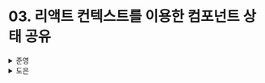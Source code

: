 # 03. 리액트 컨텍스트를 이용한 컴포넌트 상태 공유

<details>
  <summary>준영</summary>
  # 리액트 컨텍스트를 이용한 컴포넌트 상태 공유

리액트 16.3 버전부터 `Context`라는 기능을 제공하기 시작했다.<br/>
이를 통해 Props 대신 컴포넌트 간 데이터를 전달할 수 있다.<br/>
따라서 이를 상태와 결합하여 전역 상태로 사용할 수 있다.

> `useContext` + `useState` ⇒ 전역 상태를 위한 커스텀 훅으로 활용!

하지만 `Context` 활용으로 불필요한 렌더링이 발생할 수 있으므로 전역 상태를 여러 조각으로 나누어 사용하는 것이 권장된다고 한다.<br/>
✅ `Context Provider`를 필요에 따라 범위를 잘 지정하여 사용하라는 말인 것 같다.

## useState와 useContext 탐구하기

useState와 useContext를 조합하여 만든 전역 상태를 통해 props drilling을 줄일 수 있다.<br/>
drilling의 깊이가 깊어지면 중간에 거쳐가는 컴포넌트에서 사용하지 않는 prop 때문에 가독성을 해치고, 이는 프로젝트의 크기가 커질수록 악영향을 미치게 된다.

```jsx
const App = () => {
  const [count, setCount] = useState(0);
	return <Parent count={count} setCount={setCount}/>
}

const Parent = ({ count, setCount }) => {
  return (
    <>
      <Child1 count={count} setCount={setCount} />
      <Child2 count={count} setCount={setCount} />
    </>
  );
};
```

위의 코드에서 Parent 컴포넌트는 `count`와 `setCount`를 props로 전달 받아 Child 컴포넌트에 넘겨준다.<br/>
하지만 Parent 컴포넌트에서는 두 prop을 전혀 활용하지 않고 있기 때문에 없애는 편이 좀더 합리적일 수도 있다.<br/>
따라서 이를 `Context`를 통해 바꿔보자

```jsx
const CountStateContext = createContext({
	count: 0,
	setCount: () => {},
});

const App = () => {
  const [count, setCount] = useState(0);
	return (
		<CountStateContext.Provider
			value={{ count, setCount }}
		>
			<Parent />
		</CountStateContext.Provider>
	);
}

const Parent = () => {
  return (
    <>
      <Child1 />
      <Child2 />
    </>
  );
};

const Child1 = () => {
	const { count, setCount } = useContext(CountStateContext);
	return ~~~~;
}
const Child2 = () => {
	const { count, setCount } = useContext(CountStateContext);
	return ~~~~;
}
```

## 컨텍스트 이해하기

컨텍스트의 기본 동작은 다음과 같다.

1. 컨텍스트 공급자를 통해 **새로운 컨텍스트 값**을 갖게 된다.
2. **모든 컨텍스트 소비자들은 새로운 값으로 인해 리렌더링**된다.

만약 컨텍스트 값이 변경되지 않았는데도 리렌더링이 발생한다면, `**memo` 혹은 내용 끌어올리기 기법**을 통해 방지할 수 있다.<br/>
`memo`는 컴포넌트를 감싸 사용할 수 있고, 컴포넌트를 **메모이제이션**하여 **같은 props**에 대해서는 리렌더링되지 않도록 한다. 하지만 컨텍스트 값의 변화에 대한 리렌더링을 막을 순 없다.<br/>
✅ 이는 같은 프로바이더 내부에 존재하지만, **전역 상태에 의존성이 없는 자식 컴포넌트들의 불필요한 리렌더링을 줄이기 위해** 사용하는 것 같다.

컨텍스트에 **객체**를 사용할 때에는 주의가 필요하다.<br/>
객체는 여러 값을 포함할 수 있지만, 컨텍스트 소비자 컴포넌트들은 이 값을 모두 사용하지 않을 수도 있다.<br/>
여러 컴포넌트에서 다른 값을 사용하지만 하나의 컨텍스트의 객체 안에 값을 넣어둘 경우, 하나의 전역 상태 값의 갱신으로 인해 모든 소비자 컴포넌트들이 리렌더링되는 불상사가 생길 수 있다.

하지만 이 또한 성능에 큰 영향이 없다면 오버엔지니어링일 수 있으니 조심하자!

## 전역 상태를 위한 컨텍스트 만들기

위에서 언급한 합쳐진 큰 객체 사용으로 인한 한계점은 단순히 `작은 상태 조각 만들기`를 통해 극복할 수 있다.

```jsx
// 합쳐진 큰 객체
const CountContext = createContext({ count1: 0, count2: 0, ... });

// 작은 상태 조각 만들기
const Count1Context = createContext({ count1: 0, ... });
const Count2Context = createContext({ count2: 0, ... });

=> 말은 거창하지만 위와 같이 단순히 같은 주제의 데이터끼리 하나의 컨텍스트로 묶어 합쳐진 큰 객체 사용에서
	 하나의 상태 변경으로 인한 여러 소비자 컴포넌트의 리렌더링을 줄일 수 있다.
```

하지만 이 경우, 공급자 컴포넌트의 중첩이 많이 쌓일 수 있다.

## useReducer로 하나의 상태를 만들고 여러 개의 컨텍스트로 전파하기

두번째 해결 방법은 여러 컨텍스트를 사용하여 상태 조각을 배포하고, 배포하는 함수 또한 하나의 컨텍스트로 등록하여 사용하는 것이다.<br/>
지금까지의 예시를 가지고 이야기를 하자면 count1, count2를 각각의 컨텍스트로 나누고 상태 갱신 함수 또한 컨텍스트로 나누어 두는 것이다.

```tsx
const Count1Context = createContext(0);
const Count2Context = createContext(0);
const DispatchContext = createContext<Dispatch<Action>>(() => {});

const Count1 = () => {
	const count1 = useContext(Count1Context);
	const dispatch = useContext(DispatchContext);

	return (
		<>
			<button onClick={() => dispatch({ type: ACITON_NAME })}>
			</button>
			// ...
		</>
	)
};

const Count2 = () => {
	const count2 = useContext(Count2Context);
	const dispatch = useContext(DispatchContext);

	return (
		<>
			<button onClick={() => dispatch({ type: ACITON_NAME })}>
			</button>
			// ...
		</>
	)
}

// 상위 컴포넌트에서 useReducer를 통해 상태를 생성하고, 공급자를 통해 컨텍스트에 값을 넣어줌
```

✅ 이때 그럼 합쳐진 큰 객체를 사용할 때는 리렌더링이 발생하지만, `useReducer`를 사용하였을때 리렌더링이 발생하지 않는 이유는 뭘까?<br/>
`useReducer`를 통해 객체의 상태로 선언되었지만, 각각 다른 컨텍스트에 등록이 되었다. 그리고 `dispatch` 함수를 통해 상태 값이 업데이트된다.<br/>
리듀서에 전달된 `action`을 통해 객체 상태 내부의 하나의 값을 업데이트하여 객체 상태가 새롭게 만들어지긴 하지만, 컨텍스트가 나누어져 있기 때문에 해당 값을 구독하고 있는 소비자 컴포넌트만 리렌더링이 되는 것이 아닐까 조심스럽게 추측해본다.

## 컨텍스트 사용을 위한 모범 사례

### 사용자 정의 훅과 공급자 컴포넌트 만들기

```tsx
type CountContextType = [
	number,
	Dispatch<SetStateAction<number>>
];

const CountContext = createContext<CountContext | null>(null);

// 공급자 컴포넌트
export const CountProvider = ({
	children
} : {
	children: ReactNode
}) => (
	<CounterContext.Provider value={useState(0)}>
		{children}
	</CounterContext.Provider>
);

// 사용자 정의 훅
export const useCount = () => {
	cosnt value = useContext(CountContext);
	if(value == null) throw new Error("Provider missing!");
	return value;
}
```

`<CounterContext.Provider value={useState(0)}>` 와 같은 코드로 상태를 선언하고, 다시 선언된 상태와 업데이트 함수를 할당해주는 코드를 한줄로 줄일 수 있다.<br/>
또한 기본값으로 `null`을 넣어 공급자 컴포넌트를 통해 이를 초기화하지 않으면 사용할 수 없도록 지정하여 에러를 방지하고 항상 공급자가 필요함을 나타낼 수 있다.

### 사용자 정의 훅이 있는 팩토리 패턴

```tsx
const createStateContext = (
	useValue: (init) => State,
) => {
  const StateContext = createContext(null);
  const StateProvider = ({
	  initialValue,
	  children
	}) => (
		<StateContext.Provider value={useValue(initialValue)}>
			{children}
		</StateContext.Provider>;
  );

  const useContextState = () => {
    const value = useContext(StateContext);
    if (value === null) throw new Error('Provider missing!');
    return value;
  };

  return [StateProvider, useContextState] as const
};
```

매번 전역 상태를 새로 정의할 때마다 사용자 정의 훅과 공급자 컴포넌트를 만드는 일은 반복적이고 중복된 코드가 존재하는 작업일 수 있다.<br/>
따라서 위와 같이 팩토리 패턴을 통해 이를 일반화하여 사용할 수 있다.

### reduceRight를 이용한 공급자 중첩 방지

많은 컨텍스트로 인해 공급자 컴포넌트가 계속 중첩된다면 `Callback Hell`과 같이 가독성을 저하시킨다.<br/>
이때 책에서는 `reduceRight`를 통해 리팩토링하는 방법을 소개한다.<br/>
`reduceRight`는 `reduce`와 동일하게 동작하지만, 0번 인덱스부터 실행하는 `reduce`와 다르게 **마지막 인덱스부터 0번 인덱스 순서로 실행**하는 함수이다.

```tsx
const App = () => {
	const providers = [...]; as const;

	return providers.reduceRight(
		(children, [Component, props]) =>
			createElement(Component, props, children),
		<Parent />,
	);
};
```

이 외에도 **고차 컴포넌트(HOC)**를 통해 개선할 수 있다고 한다.
</details><details>
  <summary>도은</summary>
  ### useState와 useContext 탐구하기

**`📌 너무 좋았던 자료 공유!`**

- [다른 사람들이 안 알려주는 리액트에서 Context API 잘 쓰는 방법](https://velog.io/@velopert/react-context-tutorial)

#### useCotext와 useState 사용하기

```jsx
const App = () => {
  const [count, setCount] = useState(0);

  return (
    <CountStateContext.Provider value={{ count, setCount }}>
      <Parent />
    </CountStateContext.Provider>
  );
};
```

- 가까운 `Provider`로부터 컨텍스트 값을 가져온다.

### 컨텍스트 이해하기

```
💡 Provider가 새로운 값을 갖게 되면, 이 값을 사용하고 있는 컴포넌트들은 모두 리렌더링된다.
``
```

#### 컨텍스트 전파의 작동 방식

내용 끌어올리기 또는 memo를 사용하면
**Context의 값이 변경되지 않았는데도 리렌더링이 발생하는 것을 방지**할 수 있다.

```jsx
const ColorContext = createContext('black');

const ColorComponent = () => {
  const color = useContext(ColorContext);
  const renderCount = useRef(1);

  useEffect(() => {
    renderCount.current += 1;
  });

  return (
    <div style={{ color }}>
      Hello {color} (renders: {renderCount.current})
    </div>
  );
};
```

```
💡 memo도 컨텍스트 값을 사용하고 있는 컴포넌트의 리렌더링을 막지는 못한다.
```

#### 컨텍스트에 객체를 사용할 때의 한계점

```jsx
const CountContext = createContext({ count1: 0, count2: 0 });
```

위와 같이 만들고, Component1에서는 count1만을 가져와 사용하고 Component2에서는 count2만을 가져와 사용한다고 해보자.

👉 이럴 경우, count1이 변경 → context 값 변경 → 이를 사용하고 있는 모든 컴포넌트 리렌더링

즉, 사용하고 있지 않던 Component2도 같은 context를 사용하고 있다는 이유만으로 리렌더링

### 전역 상태를 위한 컨텍스트 만들기

```
📌 궁금한 점
- 전역 상태를 위하지 않은 컨텍스트도 있는가?
```

- 원래, props drilling을 피하기 위해 사용되었는데
- 이걸 useState와 useReducer와 조합하면서 전역 상태를 관리할 수 있게 된 것

```
🤔 컨텍스트를 전역 상태로 사용했을 때, 리렌더링 문제 존재 어떻게 해결해볼 수 있을까?
```

#### 1. 작은 상태 조각 만들기

- 합쳐진 큰 객체 사용 X → 각 조각에 대한 컨텍스트

👉 상태마다 컨텍스트를 따로 두어, 다같이 리렌더링이 되던 문제를 해결하고 싶은 것

#### 2. useReducer로 하나의 상태를 만들고 여러 컨텍스트로 전파하기

- 단일 상태를 만들고, 여러 컨텍스트를 사용해 상태 조각을 배포
- 상태와 상태를 업데이트 하는 함수를 각각의 컨텍스트로

👉 useReducer 하나를 통해 상태들(ex. count1, count2)를 관리하고 Provider는 따로 둔다

**즉, 관리는 한 곳에서 하되, 전파를 따로 해주는 것으로 이해했다.**

### 컨텍스트 사용을 위한 모범 사례

전역 상태를 위한 컨텍스트를 다루는 세 가지 패턴

- 커스텀 훅과 Provider 컴포넌트 만들기
- 커스텀 훅이 있는 팩토리 패턴
- reduceRight를 이용한 Provider 중첩 방지하기

#### 1. 커스텀 훅과 Provider 컴포넌트 만들기

- 상태를 생성하고 Provider에 전달하는 로직을 Provider 컴포넌트로 만들 수 있다.

```jsx
export const Count1Provider = ({ children }) => {
  return <Count1Context.Provider value={useState(0)}>{children}</Count1Context.Provider>;
};
```

- useContext로 값을 가져올 때, 상위에 Provider가 없으면 에러가 발생하게 되는데
- 올바를 때는 값을, 올바르지 않을 때는 에러를 던지는 로직을 커스텀 훅으로

```jsx
export const useCount1 = () => {
  const value = useContext(Count1Context);
  if (value === null) throw new Error('Provider missing');
  return value;
};
```

#### 2. 커스텀 훅이 있는 팩토리 패턴

- 커스텀 훅을 만들고 Provider 컴포넌트를 만드는 것은 반복적일 수 있다.
  - 상태가 필요할 때마다 해야하는 것이므로

```jsx
const createStateContext = (useValue) => {
  const StateContext = createContext(null);
  const StateProvider = ({ initialValue, children }) => {
    return <StateContext.Provider value={useValue(initialValue)}>{children}</StateContext.Provider>;
  };

  const useContextState = () => {
    const value = useContext(StateContext);
    if (value === null) throw new Error('Provider missing');
    return value;
  };

  return [StateProvider, useContextState] as const
};
```

```
📌 toss/slash에서도 이런 느낌(?)의 유틸을 제공하고 있다.
```

- [buildContext](https://www.slash.page/ko/libraries/react/react/src/utils/buildContext.i18n)
- [코드 뜯어보기](https://github.com/toss/slash/blob/main/packages/react/react/src/utils/buildContext.tsx)

#### 3. reduceRight를 이용한 Provider 중첩 방지

- reduceRight = reduce랑 똑같은데, 마지막 index부터 출발
- reduceRight를 사용하여 Provider를 return 하는 로직을 리팩터링 가능

</details>